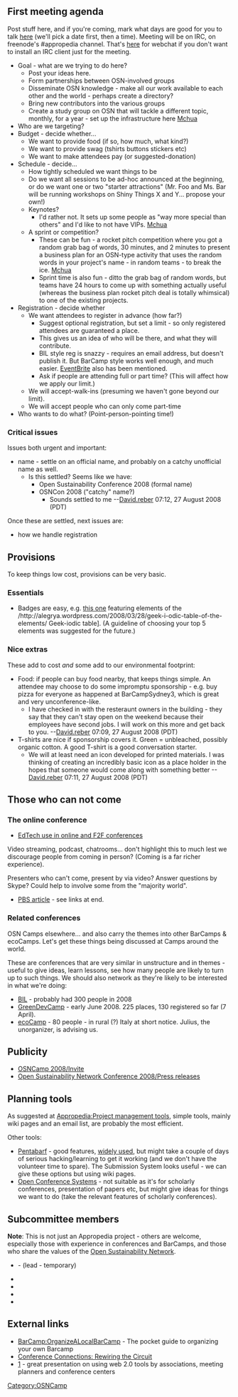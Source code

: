 {{OSNCon navbar}}

== First meeting agenda ==
Post stuff here, and if you're coming, mark what days are good for you to talk [http://doodle.ch/participation.html?pollId=gevypew3m7wtg7eg here] (we'll pick a date first, then a time). Meeting will be on IRC, on freenode's #appropedia channel. That's [http://openplans.orbited.org:8000/static/chat.html?channel=appropedia  here] for webchat if you don't want to install an IRC client just for the meeting.

* Goal - what are we trying to do here?
** Post your ideas here.
** Form partnerships between OSN-involved groups
** Disseminate OSN knowledge - make all our work available to each other and the world - perhaps create a directory?
** Bring new contributors into the various groups
** Create a study group on OSN that will tackle a different topic, monthly, for a year - set up the infrastructure here [[User:Mchua|Mchua]]
* Who are we targeting?
* Budget - decide whether...
** We want to provide food (if so, how much, what kind?)
** We want to provide swag (tshirts buttons stickers etc)
** We want to make attendees pay (or suggested-donation)
* Schedule - decide...
** How tightly scheduled we want things to be
** Do we want all sessions to be ad-hoc announced at the beginning, or do we want one or two "starter attractions" (Mr. Foo and Ms. Bar will be running workshops on Shiny Things X and Y... propose your own!)
** Keynotes? 
*** I'd rather not. It sets up some people as "way more special than others" and I'd like to not have VIPs. [[User:Mchua|Mchua]]
** A sprint or competition?
*** These can be fun - a rocket pitch competition where you got a random grab bag of words, 30 minutes, and 2 minutes to present a business plan for an OSN-type activity that uses the random words in your project's name - in random teams - to break the ice. [[User:Mchua|Mchua]]
*** Sprint time is also fun - ditto the grab bag of random words, but teams have 24 hours to come up with something actually useful (whereas the business plan rocket pitch deal is totally whimsical) to one of the existing projects.
* Registration - decide whether
** We want attendees to register in advance (how far?)
*** Suggest optional registration, but set a limit - so only registered attendees are guaranteed a place.
*** This gives us an idea of who will be there, and what they will contribute.
*** BIL style reg is snazzy - requires an email address, but doesn't publish it. But BarCamp style works well enough, and much easier. [http://www.eventbrite.com/ EventBrite] also has been mentioned.
*** Ask if people are attending full or part time? (This will affect how we apply our limit.)
** We will accept-walk-ins (presuming we haven't gone beyond our limit).
** We will accept people who can only come part-time
* Who wants to do what? (Point-person-pointing time!)

=== Critical issues ===

Issues both urgent and important:
* name - settle on an official name, and probably on a catchy unofficial name as well.
** Is this settled?  Seems like we have:
*** Open Sustainability Conference 2008 (formal name)
*** OSNCon 2008 ("catchy" name?)
**** Sounds settled to me --[[User:David.reber|David.reber]] 07:12, 27 August 2008 (PDT)
Once these are settled, next issues are:
* how we handle registration

== Provisions ==
To keep things low cost, provisions can be very basic.

=== Essentials ===
*Badges are easy, e.g. [http://www.flickr.com/photos/adwentures/2391644354/in/set-72157604406127111/ this one] featuring elements of the /http://alegrya.wordpress.com/2008/03/28/geek-i-odic-table-of-the-elements/ Geek-iodic table]. (A guideline of choosing your top 5 elements was suggested for the future.)

=== Nice extras ===
These add to cost ''and'' some add to our environmental footprint:
* Food: if people can buy food nearby, that keeps things simple. An attendee may choose to do some impromptu sponsorship - e.g. buy pizza for everyone as happened at BarCampSydney3, which is great and very unconference-like.
**I have checked in with the resteraunt owners in the building - they say that they can't stay open on the weekend because their employees have second jobs.  I will work on this more and get back to you. --[[User:David.reber|David.reber]] 07:09, 27 August 2008 (PDT) 
* T-shirts are nice if sponsorship covers it. Green = unbleached, possibly organic cotton. A good T-shirt is a good conversation starter.
**We will at least need an icon developed for printed materials.  I was thinking of creating an incredibly basic icon as a place holder in the hopes that someone would come along with something better --[[User:David.reber|David.reber]] 07:11, 27 August 2008 (PDT)

== Those who can not come ==
=== The online conference ===

* [http://terrya.edublogs.org/2008/03/13/edtech-use-in-online-and-f2f-conferences/ EdTech use in online and F2F conferences]

Video streaming, podcast, chatrooms... don't highlight this to much lest we discourage people from coming in person? (Coming is a far richer experience).

Presenters who can't come, present by via video? Answer questions by Skype? Could help to involve some from the "majority world".

* [http://www.pbs.org/idealab/2008/02/barcamps-without-borders-bring.html PBS article] - see links at end.

=== Related conferences ===

OSN Camps elsewhere... and also carry the themes into other BarCamps & ecoCamps. Let's get these things being discussed at Camps around the world.

These are conferences that are very similar in unstructure and in themes - useful to give ideas, learn lessons, see how many people are likely to turn up to such things. We should also network as they're likely to be interested in what we're doing:

* [http://bilconference.com/ BIL] - probably had 300 people in 2008
* [http://barcamp.org/GreenDevCamp GreenDevCamp] - early June 2008. 225 places,  130 registered so far (7 April).
* [http://barcamp.org/ecoCamp ecoCamp] - 80 people - in rural (?) Italy at short notice. Julius, the unorganizer, is advising us.

== Publicity ==
* [[OSNCamp 2008/Invite]]
* [[Open Sustainability Network Conference 2008/Press releases]]

== Planning tools ==
As suggested at [[Appropedia:Project management tools]], simple tools, mainly wiki pages and an email list, are probably the most efficient.

Other tools:
* [http://pentabarf.org/Main_Page Pentabarf] - good features, [http://pentabarf.org/Conferences_planned_with_Pentabarf widely used], but might take a couple of days of serious hacking/learning to get it working (and we don't have the volunteer time to spare). The Submission System looks useful - we can give these options but using wiki pages.
* [http://pkp.sfu.ca/?q=ocs Open Conference Systems] - not suitable as it's for scholarly conferences, presentation of papers etc, but might give ideas for things we want to do (take the relevant features of scholarly conferences).

== Subcommittee members ==
{{apsubcommittee}}

'''Note''': This is not just an Appropedia project - others are welcome, especially those with experience in conferences and BarCamps, and those who share the values of the [[Open Sustainability Network]].
* {{User|Chriswaterguy}} - {{email|chriswaterguy|appropedia|org}} (lead - temporary)
* {{User|Claine1}}
* {{User|Curtbeckmann}}
* {{User|David.reber}}
* {{User|Mchua}}

== External links ==
* [[BarCamp:OrganizeALocalBarCamp]] - The pocket guide to organizing your own Barcamp
* [http://www.educause.edu/ir/library/pdf/ERM0820.pdf Conference Connections: Rewiring the Circuit]
* [http://www.slideshare.net/theWebChef/buzz-networksconference-engagement-with-social-computing-tools] - great presentation on using web 2.0 tools by associations, meeting planners and conference centers

[[Category:OSNCamp]]